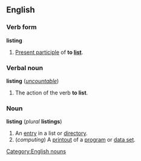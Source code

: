 ==English==
===Verb form===
'''listing'''

#[[Present participle]] of '''to [[list]]'''.

===Verbal noun===
'''listing''' (''[[uncountable]]'')
#The action of the verb '''to list'''.

===Noun===
'''listing''' (''plural'' '''listings''')

#An [[entry]] in a list or [[directory]].
#(''computing'') A [[printout]] of a [[program]] or [[data set]].

[[Category:English nouns]]